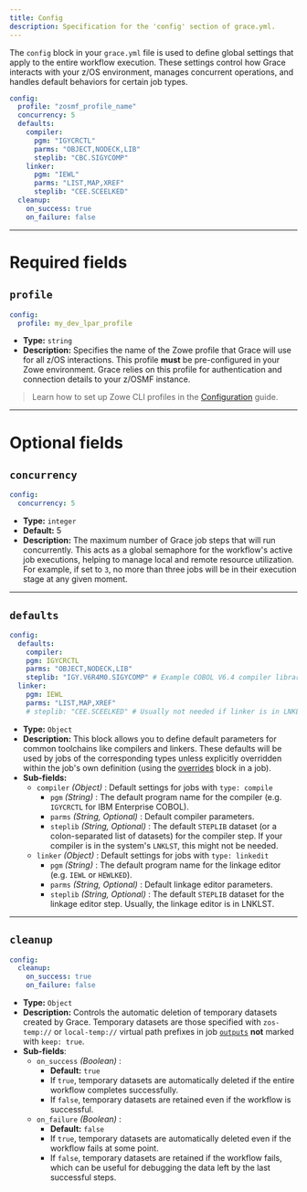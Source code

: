 ```yaml
---
title: Config
description: Specification for the 'config' section of grace.yml.
---
```


The `config` block in your `grace.yml` file is used to define global settings that apply to the entire workflow execution. These settings control how Grace interacts with your z/OS environment, manages concurrent operations, and handles default behaviors for certain job types.

```yaml
config:
  profile: "zosmf_profile_name"
  concurrency: 5
  defaults:
    compiler:
      pgm: "IGYCRCTL"
      parms: "OBJECT,NODECK,LIB"
      steplib: "CBC.SIGYCOMP"
    linker:
      pgm: "IEWL"
      parms: "LIST,MAP,XREF"
      steplib: "CEE.SCEELKED"
  cleanup:
    on_success: true
    on_failure: false
```

---

# Required fields

## `profile`

```yaml
config:
  profile: my_dev_lpar_profile
```

- **Type:** `string`
- **Description:** Specifies the name of the Zowe profile that Grace will use for all z/OS interactions. This profile **must** be pre-configured in your Zowe environment. Grace relies on this profile for authentication and connection details to your z/OSMF instance.

> Learn how to set up Zowe CLI profiles in the [Configuration](/docs/configuration) guide.

---

# Optional fields

## `concurrency`

```yaml
config:
  concurrency: 5
```

- **Type:** `integer`
- **Default:** 5
- **Description:** The maximum number of Grace job steps that will run concurrently. This acts as a global semaphore for the workflow's active job executions, helping to manage local and remote resource utilization. For example, if set to `3`, no more than three jobs will be in their execution stage at any given moment.

---

## `defaults`

```yaml
config:
  defaults:
    compiler:
    pgm: IGYCRCTL
    parms: "OBJECT,NODECK,LIB"
    steplib: "IGY.V6R4M0.SIGYCOMP" # Example COBOL V6.4 compiler library
  linker:
    pgm: IEWL
    parms: "LIST,MAP,XREF"
    # steplib: "CEE.SCEELKED" # Usually not needed if linker is in LNKLST
```

- **Type:** `Object`
- **Description:** This block allows you to define default parameters for common toolchains like compilers and linkers. These defaults will be used by jobs of the corresponding types unless explicitly overridden within the job's own definition (using the [overrides](/docs/yaml-spec/jobs/#overrides) block in a job).
- **Sub-fields:**
  - `compiler` _(Object)_ : Default settings for jobs with `type: compile`
    - `pgm` _(String)_ : The default program name for the compiler (e.g. `IGYCRCTL` for IBM Enterprise COBOL).
    - `parms` _(String, Optional)_ : Default compiler parameters.
    - `steplib` _(String, Optional)_ : The default `STEPLIB` dataset (or a colon-separated list of datasets) for the compiler step. If your compiler is in the system's `LNKLST`, this might not be needed.
  - `linker` _(Object)_ : Default settings for jobs with `type: linkedit`
    - `pgm` _(String)_ : The default program name for the linkage editor (e.g. `IEWL` or `HEWLKED`).
    - `parms` _(String, Optional)_ : Default linkage editor parameters.
    - `steplib` _(String, Optional)_ : The default `STEPLIB` dataset for the linkage editor step. Usually, the linkage editor is in LNKLST.

---

## `cleanup`

```yaml
config:
  cleanup:
    on_success: true
    on_failure: false
```

- **Type:** `Object`
- **Description:** Controls the automatic deletion of temporary datasets created by Grace. Temporary datasets are those specified with `zos-temp://` or `local-temp://` virtual path prefixes in job [`outputs`](/docs/yaml-spec/jobs#outputs) **not** marked with `keep: true`.
- **Sub-fields**:
  - `on_success` _(Boolean)_ :
    - **Default:** `true`
    - If `true`, temporary datasets are automatically deleted if the entire workflow completes successfully.
    - If `false`, temporary datasets are retained even if the workflow is successful.
  - `on_failure` _(Boolean)_ :
    - **Default:** `false`
    - If `true`, temporary datasets are automatically deleted even if the workflow fails at some point.
    - If `false`, temporary datasets are retained if the workflow fails, which can be useful for debugging the data left by the last successful steps.
